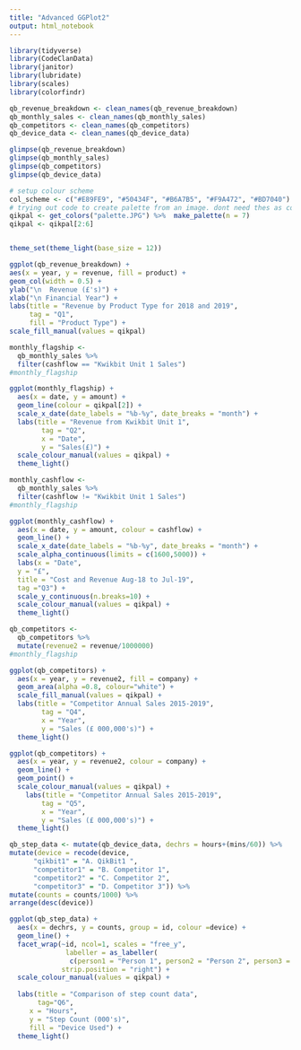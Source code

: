 ```yaml
---
title: "Advanced GGPlot2"
output: html_notebook
---
```


```r
library(tidyverse)
library(CodeClanData)
library(janitor)
library(lubridate)
library(scales)
library(colorfindr)
```

```r
qb_revenue_breakdown <- clean_names(qb_revenue_breakdown)
qb_monthly_sales <- clean_names(qb_monthly_sales)
qb_competitors <- clean_names(qb_competitors)
qb_device_data <- clean_names(qb_device_data)
```


```r
glimpse(qb_revenue_breakdown)
glimpse(qb_monthly_sales)
glimpse(qb_competitors)
glimpse(qb_device_data)
```
```r
# setup colour scheme
col_scheme <- c("#E89FE9", "#50434F", "#B6A7B5", "#F9A472", "#BD7040")
# trying out code to create palette from an image. dont need thes as colours already provided.
qikpal <- get_colors("palette.JPG") %>%  make_palette(n = 7)
qikpal <- qikpal[2:6]


theme_set(theme_light(base_size = 12))
```


```r
ggplot(qb_revenue_breakdown) +
aes(x = year, y = revenue, fill = product) +
geom_col(width = 0.5) +
ylab("\n  Revenue (£'s)") +
xlab("\n Financial Year") + 
labs(title = "Revenue by Product Type for 2018 and 2019",
     tag = "Q1",
     fill = "Product Type") +
scale_fill_manual(values = qikpal) 

```
```r
monthly_flagship <- 
  qb_monthly_sales %>% 
  filter(cashflow == "Kwikbit Unit 1 Sales")
#monthly_flagship
```

```r
ggplot(monthly_flagship) +
  aes(x = date, y = amount) +
  geom_line(colour = qikpal[2]) +
  scale_x_date(date_labels = "%b-%y", date_breaks = "month") +
  labs(title = "Revenue from Kwikbit Unit 1",
        tag = "Q2",
        x = "Date",
        y = "Sales(£)") +
  scale_colour_manual(values = qikpal) +  
  theme_light()
```


```r
monthly_cashflow <- 
  qb_monthly_sales %>% 
  filter(cashflow != "Kwikbit Unit 1 Sales")
#monthly_flagship
```

```r
ggplot(monthly_cashflow) +
  aes(x = date, y = amount, colour = cashflow) +
  geom_line() +
  scale_x_date(date_labels = "%b-%y", date_breaks = "month") +
  scale_alpha_continuous(limits = c(1600,5000)) +
  labs(x = "Date",
  y = "£",
  title = "Cost and Revenue Aug-18 to Jul-19",
  tag ="Q3") +
  scale_y_continuous(n.breaks=10) +
  scale_colour_manual(values = qikpal) +  
  theme_light()
```

```r
qb_competitors <- 
  qb_competitors %>% 
  mutate(revenue2 = revenue/1000000)
#monthly_flagship
```

```r
ggplot(qb_competitors) +
  aes(x = year, y = revenue2, fill = company) +
  geom_area(alpha =0.8, colour="white") +
  scale_fill_manual(values = qikpal) +  
  labs(title = "Competitor Annual Sales 2015-2019",
        tag = "Q4",
        x = "Year",
        y = "Sales (£ 000,000's)") +
  theme_light()
```
```r
ggplot(qb_competitors) +
  aes(x = year, y = revenue2, colour = company) +
  geom_line() +
  geom_point() +
  scale_colour_manual(values = qikpal) +  
    labs(title = "Competitor Annual Sales 2015-2019",
        tag = "Q5",
        x = "Year",
        y = "Sales (£ 000,000's)") +
  theme_light()
```
```r
qb_step_data <- mutate(qb_device_data, dechrs = hours+(mins/60)) %>% 
mutate(device = recode(device,
      "qikbit1" = "A. QikBit1 ",
      "competitor1" = "B. Competitor 1", 
      "competitor2" = "C. Competitor 2", 
      "competitor3" = "D. Competitor 3")) %>% 
mutate(counts = counts/1000) %>%   
arrange(desc(device))
```


```r
ggplot(qb_step_data) +
  aes(x = dechrs, y = counts, group = id, colour =device) +
  geom_line() +
  facet_wrap(~id, ncol=1, scales = "free_y",
              labeller = as_labeller(
               c(person1 = "Person 1", person2 = "Person 2", person3 = "Person 3",person4 = "Person 4",person5 = "Person 5")), 
             strip.position = "right") +
  scale_colour_manual(values = qikpal) +  
  
  labs(title = "Comparison of step count data",
       tag="Q6",
     x = "Hours",
     y = "Step Count (000's)",
     fill = "Device Used") +
  theme_light() 
  
```